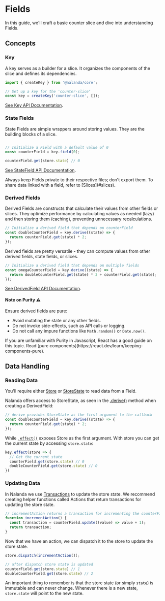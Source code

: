 
# Fields

In this guide, we'll craft a basic counter slice and dive into understanding Fields.

## Concepts

### Key

A key serves as a builder for a slice. It organizes the components of the slice and defines its dependencies.

```ts filename="counter-slice.ts"
import { createKey } from '@nalanda/core';

// Set up a key for the 'counter-slice'
const key = createKey('counter-slice', []);
```

[See Key API Documentation](/docs/api/key).


### State Fields 

State Fields are simple wrappers around storing values. They are the building blocks of a slice.

```ts filename="counter-slice.ts"

// Initialize a Field with a default value of 0
const counterField = key.field(0);

counterField.get(store.state) // 0
```

[See StateField API Documentation](/docs/api/state-field).

<Callout type="warning">
Always keep Fields private to their respective files; <bold>don't export them.</bold>
To share data linked with a field, refer to [Slices](#slices).
</Callout>

### Derived Fields

Derived Fields are constructs that calculate their values from other fields or slices. 
They optimize performance by calculating values as needed (lazy) and then storing them (caching), preventing unnecessary recalculations.

```ts filename="counter-slice.ts"
// Initialize a derived field that depends on counterField
const doubleCounterField = key.derive((state) => {
  return counterField.get(state) * 2;
});
```

Derived fields are pretty versatile - they can compute values from other derived fields, state fields, or slices.

```ts filename="counter-slice.ts"
// Initialize a derived field that depends on multiple fields
const omegaCounterField = key.derive((state) => {
  return doubleCounterField.get(state) * 3 + counterField.get(state);
});
```

[See DerivedField API Documentation](/docs/api/derived-field).

#### Note on Purity ⚠️

Ensure derived fields are pure:

- <bold>Avoid mutating the state</bold> or any other fields.
- Do not invoke side-effects, such as API calls or logging.
- Do not call any impure functions like `Math.random()` or `Date.now()`.

<Callout type="info">
If you are unfamiliar with Purity in Javascript, React has a good guide on this topic. Read [pure components](https://react.dev/learn/keeping-components-pure).
</Callout>

## Data Handling

### Reading Data

You'll require either [Store](/docs/guide/store) or [StoreState](/docs/guide/store) to read data from a Field.

Nalanda offers access to StoreState, as seen in the [.derive()](/docs/api/key) method when creating a DerivedField:

```ts filename="counter-slice.ts"
// derive provides StoreState as the first argument to the callback
const doubleCounterField = key.derive((state) => {
  return counterField.get(state) * 2;
});
```

While [`.effect()`](/docs/guide/effects/) exposes Store as the first argument.
With store you can get the current state by accessing `store.state`:

```ts filename="counter-slice.ts"
key.effect(store => {
  // Get the current state
  counterField.get(store.state) // 0
  doubleCounterField.get(store.state) // 0
})
```

### Updating Data

In Nalanda we use [Transactions](/docs/guide/actions) to update the store state.
We recommend creating helper functions called Actions that return transactions for updating the store state.

```ts filename="counter-slice.ts"
// incrementAction returns a transaction for incrementing the counterField by 1
function incrementAction() {
  const transaction = counterField.update((value) => value + 1);
  return transaction;
}
```

Now that we have an action, we can dispatch it to the store to update the store state.

```ts filename="counter-slice.ts"
store.dispatch(incrementAction());

// after dispatch store state is updated 
counterField.get(store.state) // 1
doubleCounterField.get(store.state) // 2
```

<Callout type="info">

An important thing to remember is that the store state (or simply `state`) is immutable and can never change. Whenever there is a new state, `store.state` will point to the new state.

</Callout>

